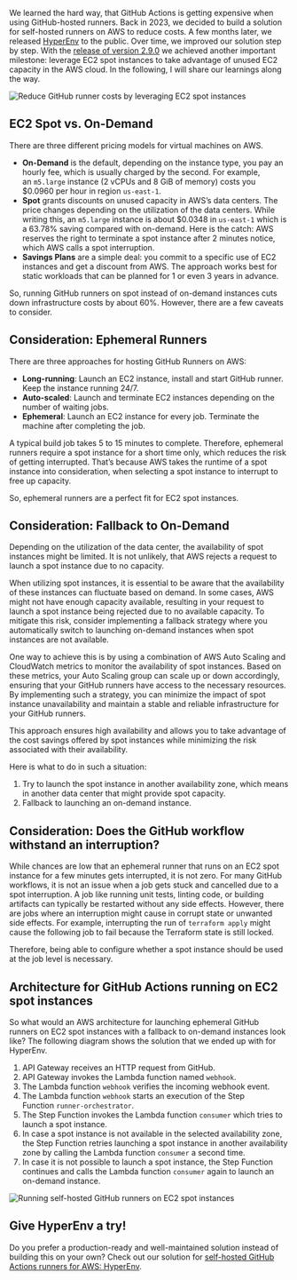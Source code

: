 We learned the hard way, that GitHub Actions is getting expensive when using GitHub-hosted runners. Back in 2023, we decided to build a solution for self-hosted runners on AWS to reduce costs. A few months later, we released [HyperEnv](https://hyperenv.com/) to the public. Over time, we improved our solution step by step. With the [release of version 2.9.0](https://hyperenv.com/blog/release-2-9-0-improced-architecture-spot-instances-workflow-configuration/) we achieved another important milestone: leverage EC2 spot instances to take advantage of unused EC2 capacity in the AWS cloud. In the following, I will share our learnings along the way.

![Reduce GitHub runner costs by leveraging EC2 spot instances](https://cloudonaut.io/images/2025/01/money.jpg "Reduce GitHub runner costs by leveraging EC2 spot instances")

## EC2 Spot vs. On-Demand

There are three different pricing models for virtual machines on AWS.

* **On-Demand** is the default, depending on the instance type, you pay an hourly fee, which is usually charged by the second. For example, an `m5.large` instance (2 vCPUs and 8 GiB of memory) costs you $0.0960 per hour in region `us-east-1`.
* **Spot** grants discounts on unused capacity in AWS’s data centers. The price changes depending on the utilization of the data centers. While writing this, an `m5.large` instance is about $0.0348 in `us-east-1` which is a 63.78% saving compared with on-demand. Here is the catch: AWS reserves the right to terminate a spot instance after 2 minutes notice, which AWS calls a spot interruption.
* **Savings Plans** are a simple deal: you commit to a specific use of EC2 instances and get a discount from AWS. The approach works best for static workloads that can be planned for 1 or even 3 years in advance.

So, running GitHub runners on spot instead of on-demand instances cuts down infrastructure costs by about 60%. However, there are a few caveats to consider.

## Consideration: Ephemeral Runners

There are three approaches for hosting GitHub Runners on AWS:

* **Long-running**: Launch an EC2 instance, install and start GitHub runner. Keep the instance running 24/7.
* **Auto-scaled**: Launch and terminate EC2 instances depending on the number of waiting jobs.
* **Ephemeral**: Launch an EC2 instance for every job. Terminate the machine after completing the job.

A typical build job takes 5 to 15 minutes to complete. Therefore, ephemeral runners require a spot instance for a short time only, which reduces the risk of getting interrupted. That’s because AWS takes the runtime of a spot instance into consideration, when selecting a spot instance to interrupt to free up capacity.

So, ephemeral runners are a perfect fit for EC2 spot instances.

## Consideration: Fallback to On-Demand

Depending on the utilization of the data center, the availability of spot instances might be limited. It is not unlikely, that AWS rejects a request to launch a spot instance due to no capacity.

When utilizing spot instances, it is essential to be aware that the availability of these instances can fluctuate based on demand. In some cases, AWS might not have enough capacity available, resulting in your request to launch a spot instance being rejected due to no available capacity.
To mitigate this risk, consider implementing a fallback strategy where you automatically switch to launching on-demand instances when spot instances are not available.

One way to achieve this is by using a combination of AWS Auto Scaling and CloudWatch metrics to monitor the availability of spot instances. Based on these metrics, your Auto Scaling group can scale up or down accordingly, ensuring that your GitHub runners have access to the necessary resources.
By implementing such a strategy, you can minimize the impact of spot instance unavailability and maintain a stable and reliable infrastructure for your GitHub runners.

This approach ensures high availability and allows you to take advantage of the cost savings offered by spot instances while minimizing the risk associated with their availability.

Here is what to do in such a situation:

1. Try to launch the spot instance in another availability zone, which means in another data center that might provide spot capacity.
2. Fallback to launching an on-demand instance.

## Consideration: Does the GitHub workflow withstand an interruption?

While chances are low that an ephemeral runner that runs on an EC2 spot instance for a few minutes gets interrupted, it is not zero. For many GitHub workflows, it is not an issue when a job gets stuck and cancelled due to a spot interruption. A job like running unit tests, linting code, or building artifacts can typically be restarted without any side effects. However, there are jobs where an interruption might cause in corrupt state or unwanted side effects. For example, interrupting the run of `terraform apply` might cause the following job to fail because the Terraform state is still locked.

Therefore, being able to configure whether a spot instance should be used at the job level is necessary.

## Architecture for GitHub Actions running on EC2 spot instances

So what would an AWS architecture for launching ephemeral GitHub runners on EC2 spot instances with a fallback to on-demand instances look like? The following diagram shows the solution that we ended up with for HyperEnv.

1. API Gateway receives an HTTP request from GitHub.
2. API Gateway invokes the Lambda function named `webhook`.
3. The Lambda function `webhook` verifies the incoming webhook event.
4. The Lambda function `webhook` starts an execution of the Step Function `runner-orchestrator`.
5. The Step Function invokes the Lambda function `consumer` which tries to launch a spot instance.
6. In case a spot instance is not available in the selected availability zone, the Step Function retries launching a spot instance in another availability zone by calling the Lambda function `consumer` a second time.
7. In case it is not possible to launch a spot instance, the Step Function continues and calls the Lambda function `consumer` again to launch an on-demand instance.

![Running self-hosted GitHub runners on EC2 spot instances](https://cloudonaut.io/images/2025/01/hyperenv-architecture.png "Running self-hosted GitHub runners on EC2 spot instances")

## Give HyperEnv a try!

Do you prefer a production-ready and well-maintained solution instead of building this on your own? Check out our solution for [self-hosted GitHub Actions runners for AWS: HyperEnv](https://hyperenv.com/).